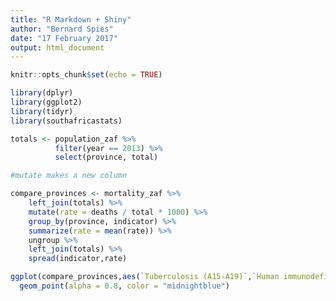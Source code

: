 ```yaml
---
title: "R Markdown + Shiny"
author: "Bernard Spies"
date: "17 February 2017"
output: html_document
---
```


```r
knitr::opts_chunk$set(echo = TRUE)
```

```r
library(dplyr)
library(ggplot2)
library(tidyr)
library(southafricastats)

totals <- population_zaf %>%
          filter(year == 2013) %>%
          select(province, total)

#mutate makes a new column

compare_provinces <- mortality_zaf %>%
    left_join(totals) %>%
    mutate(rate = deaths / total * 1000) %>%
    group_by(province, indicator) %>%
    summarize(rate = mean(rate)) %>%
    ungroup %>%
    left_join(totals) %>%
    spread(indicator,rate)

```


```r
ggplot(compare_provinces,aes(`Tuberculosis (A15-A19)`,`Human immunodeficiency virus [HIV] disease (B20-B24)`, size=total)) +
  geom_point(alpha = 0.8, color = "midnightblue")

```




